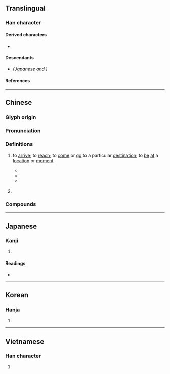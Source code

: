 {{also|届}}
{{character info}}
==Translingual==
{{ja-forms|[[届]]|[[届]]|屆}}

===Han character===
{{Han char|rn=44|rad=尸|as=05|sn=8|four=77272|canj=SUG|ids=⿸尸凷}}

====Derived characters====
* {{l|mul|[[𥇵]], [[𨵠]]}}

====Descendants====
* {{l|mul|[[届]]}} ''(Japanese {{w|shinjitai}} and {{w|simplified Chinese}})''

====References====
{{Han ref|kx=0301.030|dkj=07666|dj=0597.110|hdz=20968.010|uh=5C46}}

----

==Chinese==
{{zh-forms|s=届}}

===Glyph origin===
{{Han etym}}
{{Han compound|尸|凷|ls=psc|c1=s|c2=p|t1=body}}

===Pronunciation===
{{zh-pron
|m=jiè
|m-s=jiai4
|c=gaai3
|mn=kài
|mc=y
|oc=y
|cat=v,cls
}}

===Definitions===
{{zh-hanzi}}

# {{zh-o}} to [[arrive]]; to [[reach]]; to [[come]] or [[go]] to a particular [[destination]]; to [[be]] [[at]] a [[location]] or [[moment]]
#: {{zh-x|屆時|'''by''' the time}}
#: {{zh-x|年屆 六-旬|'''to be in''' one's sixties}}
#* {{zh-x|峨-峨 嶪{yè}-嶪{yè}，罔-識 所-屆。|Majestic, outstanding,<br>None knows where those sights '''end'''.|CL|ref={{circa2|3rd century|short=yes}}, {{w|He Yan}} ({{w2|zh|何晏}}), ''Jingfu Palace'' ({{lang|zh|《景福殿賦》}})}}
#* {{zh-x|屆 於 七-澤，濱 於 十-死。|I '''was stranded''' in the marshes of Chu,<br>And narrowly escaped the jaws of war.|CL|ref={{circa2|578|short=yes}}, {{w|Yu Xin}} ({{w2|zh|庾信}}), ''The Lament for the South'' ({{lang|zh|《[[s:zh:哀江南賦|哀江南賦]]》}})}}
#* {{zh-x|宕 而 失 水，屆 於 陽 瀕。|Tarrying beyond the native waters,<br>The fish '''found itself''' by a sunlit shore.|ref={{circa2|7th century|short=yes}}, {{w|Lu Zhaolin}} ({{w2|zh|盧照鄰}}), ''A Fish out of Water'' ({{lang|zh|《窮魚賦》}})}}
# {{zh-classifier|[[time]]s, [[term]]s, [[graduation]] [[class]]es, [[periodical]]ly [[convene]]d [[event]]s, etc}}
#: {{zh-x|第--一 屆 ^奧運會|Games of the I Olympiad}}
#: {{zh-x|換屆 選舉|elections for the next '''term'''}}
#: {{zh-x|這 一 屆 人民 不行{xíng}。|(This government is alright,) it's the common subjects of this '''term''' that aren't up to their mandate.}}
#: {{zh-x|老三屆|High school '''graduation classes''' of 1966–1968}}

===Compounds===
{{zh-der|屆時|屆期|屆滿|屆臨|年屆不惑|應屆|歷屆|無遠弗屆}}

{{zh-cat|Elementary}}

----

==Japanese==
{{ja-kanji forms|届|屆}}

===Kanji===
{{ja-kanji|grade=|rs=尸05|shin=届}}

# {{rfdef|ja|sort=尸05}}

====Readings====
* {{ja-readings|on=[[かい]] (kai)|kun=[[とどける]] (todokeru), [[とどく]] (todoku), [[とどけ]] (todoke)}}

----

==Korean==

===Hanja===
{{ko-hanja|hangeul=계|rv=gye|mr=kye}}

# {{rfdef|ko|sort=尸05}}

----

==Vietnamese==

===Han character===
{{vi-readings|rs=尸05
|hanviet=giới
}}

# {{rfdef|vi}}

{{cln|vi|Han tu}}